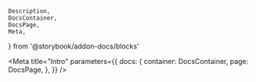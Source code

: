     Description,
    DocsContainer,
    DocsPage,
    Meta,
} from '@storybook/addon-docs/blocks'


<Meta
    title="Intro"
    parameters={{
        docs: {
            container: DocsContainer,
            page: DocsPage,
        },
    }}
/>

